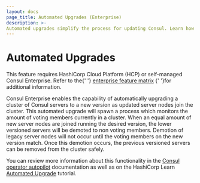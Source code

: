 ```yaml
---
layout: docs
page_title: Automated Upgrades (Enterprise)
description: >-
Automated upgrades simplify the process for updating Consul. Learn how Consul can gracefully transition from existing server agents to a new set of server agents without Consul downtime.
---
```


# Automated Upgrades

<EnterpriseAlert>
  This feature requires
  HashiCorp Cloud Platform (HCP) or self-managed Consul Enterprise.
  Refer to the{' '}
  <a href="/docs/enterprise#consul-enterprise-feature-availability">enterprise feature matrix</a>
  {' '}for additional information.
</EnterpriseAlert>

Consul Enterprise enables the capability of automatically upgrading a cluster of Consul servers to a new
version as updated server nodes join the cluster. This automated upgrade will spawn a process which monitors the amount of voting members
currently in a cluster. When an equal amount of new server nodes are joined running the desired version, the lower versioned servers
will be demoted to non voting members. Demotion of legacy server nodes will not occur until the voting members on the new version match.
Once this demotion occurs, the previous versioned servers can be removed from the cluster safely.

You can review more information about this functionality in the [Consul operator autopilot](/commands/operator/autopilot) documentation as well as on the HashiCorp Learn [Automated Upgrade](https://learn.hashicorp.com/tutorials/consul/autopilot-datacenter-operations#upgrade-migrations) tutorial.
